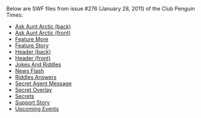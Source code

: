 Below are SWF files from issue #276 (January 28, 2011) of the Club Penguin Times:

*[[Media:News276AskAuntArcticBack.swf|Ask Aunt Arctic (back)]]
*[[Media:News276AskAuntArcticFront.swf|Ask Aunt Arctic (front)]]
*[[Media:News276FeatureMore.swf|Feature More]]
*[[Media:News276FeatureStory.swf|Feature Story]]
*[[Media:News276HeaderBack.swf|Header (back)]]
*[[Media:News276HeaderFront.swf|Header (front)]]
*[[Media:News276JokesAndRiddles.swf|Jokes And Riddles]]
*[[Media:News276NewsFlash.swf|News Flash]]
*[[Media:News276RiddlesAnswers.swf|Riddles Answers]]
*[[Media:News276SecretAgentMessage.swf|Secret Agent Message]]
*[[Media:News276SecretOverlay.swf|Secret Overlay]]
*[[Media:News276Secrets.swf|Secrets]]
*[[Media:News276SupportStory.swf|Support Story]]
*[[Media:News276UpcomingEvents.swf|Upcoming Events]]